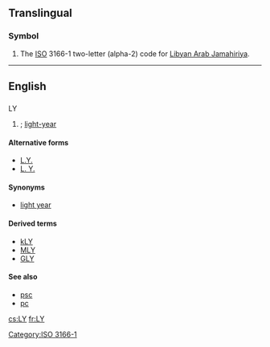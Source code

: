 {{also|ly|-ly|.ly}}
==Translingual==

===Symbol===
{{head|mul|symbol}}

# The [[ISO]] 3166-1 two-letter (alpha-2) code for [[Libyan Arab Jamahiriya]].

[[Category:ISO 3166-1]]

----

==English==

==={{abbreviation|lang=en}}===
; LY

# {{astronomy}} {{alternative spelling of|lang=en|ly}} ; [[light-year]]

====Alternative forms====
* [[L.Y.]]
* [[L. Y.]]

====Synonyms====
* [[light year]]

====Derived terms====
* [[kLY]]
* [[MLY]]
* [[GLY]]

====See also====
* [[psc]]
* [[pc]]

[[cs:LY]]
[[fr:LY]]